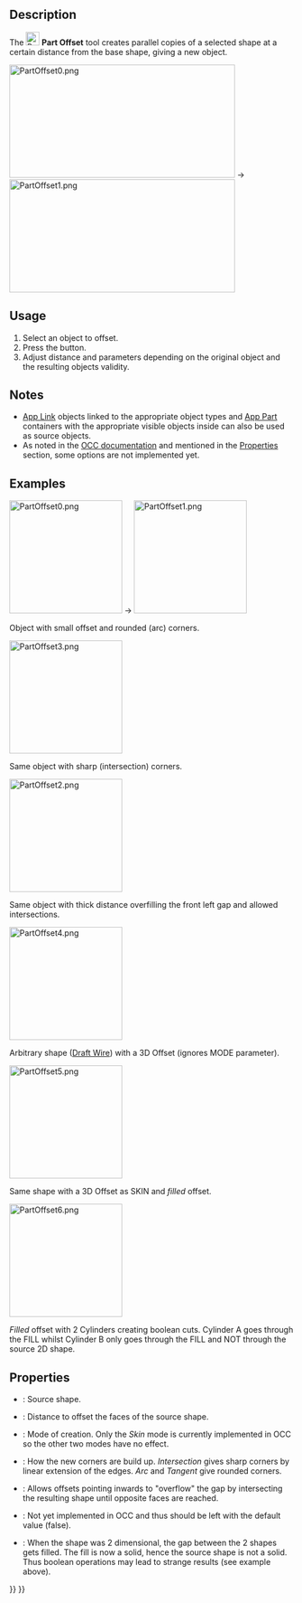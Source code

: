 <languages/>
<translate>

<!--T:1-->
{{Docnav
|[[Part_CrossSections|CrossSections]]
|[[Part_Offset2D|Offset2D]]
|[[Part_Workbench|Part]]
|IconL=Part_CrossSections.svg
|IconR=Part_Offset2D.svg
|IconC=Workbench_Part.svg
}}

<!--T:2-->
{{GuiCommand
|Name=Part Offset
|MenuLocation=Part → 3D Offset
|Workbenches=[[Part_Workbench|Part]]
|SeeAlso=[[Part_Thickness|Part Thickness]], [[Part_Offset2D|Part 2D Offset]]
}}

==Description== <!--T:3-->

<!--T:4-->
The [[Image:Part_Offset.svg|24px]] '''Part Offset''' tool creates parallel copies of a selected shape at a certain distance from the base shape, giving a new object.

</translate>
[[Image:PartOffset0.png|400x200px]]  →  [[Image:PartOffset1.png|400x200px]]
<translate>

==Usage== <!--T:5-->

<!--T:6-->
# Select an object to offset.
# Press the {{Button|[[Image:Part_Offset.svg|16px]] [[Part_Offset|3D Offset]]}} button.
# Adjust distance and parameters depending on the original object and the resulting objects validity.

==Notes== <!--T:24-->

<!--T:25-->
* [[App_Link|App Link]] objects linked to the appropriate object types and [[App_Part|App Part]] containers with the appropriate visible objects inside can also be used as source objects. {{Version|0.20}}
* As noted in the [https://dev.opencascade.org/doc/refman/html/class_b_rep_offset_a_p_i___make_offset_shape.html#a173d06428d1cdeea1c4f38fd6f80043c OCC documentation] and mentioned in the [[#Properties|Properties]] section, some options are not implemented yet.

==Examples== <!--T:8-->

</translate>
[[Image:PartOffset0.png|x200px]]  →  [[Image:PartOffset1.png|x200px]]
<translate>

<!--T:18-->
Object with small offset and rounded (arc) corners.

</translate>
[[Image:PartOffset3.png|x200px]] 
<translate>

<!--T:19-->
Same object with sharp (intersection) corners.

</translate>
[[Image:PartOffset2.png|x200px]] 
<translate>

<!--T:20-->
Same object with thick distance overfilling the front left gap and allowed intersections.

</translate>
[[Image:PartOffset4.png|x200px]] 
<translate>

<!--T:21-->
Arbitrary shape ([[Draft_Wire|Draft Wire]]) with a 3D Offset (ignores MODE parameter).

</translate>
[[Image:PartOffset5.png|x200px]] 
<translate>

<!--T:22-->
Same shape with a 3D Offset as SKIN and ''filled'' offset.

</translate>
[[Image:PartOffset6.png|x200px]] 
<translate>

<!--T:23-->
''Filled'' offset with 2 Cylinders creating boolean cuts. Cylinder A goes through the FILL whilst Cylinder B only goes through the FILL and NOT through the source 2D shape.

==Properties== <!--T:7--> 

<!--T:26-->
{{Properties_Title|Offset}}

<!--T:16-->
* {{PropertyData|Source}}: Source shape.
* {{PropertyData|Value}}: Distance to offset the faces of the source shape.
* {{PropertyData|Mode}}: Mode of creation. Only the ''Skin'' mode is currently implemented in OCC so the other two modes have no effect.
* {{PropertyData|Join}}: How the new corners are build up. ''Intersection'' gives sharp corners by linear extension of the edges. ''Arc'' and ''Tangent'' give rounded corners.

<!--T:17-->
* {{PropertyData|Intersection}}: Allows offsets pointing inwards to "overflow" the gap by intersecting the resulting shape until opposite faces are reached. 
* {{PropertyData|Self Intersection}}: Not yet implemented in OCC and thus should be left with the default value (false).
* {{PropertyData|Fill Offset}}: When the shape was 2 dimensional, the gap between the 2 shapes gets filled. The fill is now a solid, hence the source shape is not a solid. Thus boolean operations may lead to strange results (see example above).


<!--T:12-->
{{Docnav
|[[Part_CrossSections|CrossSections]]
|[[Part_Offset2D|Offset2D]]
|[[Part_Workbench|Part]]
|IconL=Part_CrossSections.svg
|IconR=Part_Offset2D.svg
|IconC=Workbench_Part.svg
}}

</translate>
{{Part_Tools_navi{{#translation:}}}}
{{Userdocnavi{{#translation:}}}}